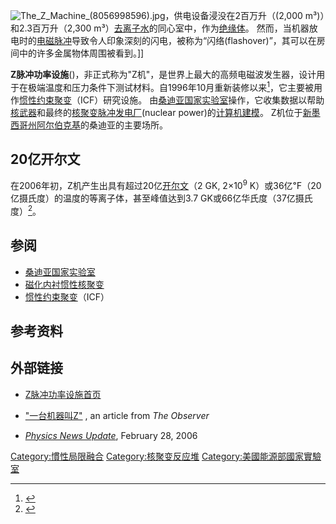 {{coord|35.035451| -106.542522|scale:50000|display=title}}
[[Image:The_Z_Machine_(8056998596).jpg|thumb]]，供电设备浸没在2百万升（(2,000 m³)）{{le|变压器油|Transformer oil}}和2.3百万升（2,300 m³）[[去离子水|去离子水]]的同心室中，作为[[绝缘体|绝缘体]]。 然而，当机器放电时的[[电磁脉冲|电磁脉冲]]导致令人印象深刻的闪电，被称为“闪络(flashover)”，其可以在房间中的许多金属物体周围被看到。]]

'''Z脉冲功率设施'''({{lang|en|Z Pulsed Power Facility}})，非正式称为"Z机"，是世界上最大的高频电磁波发生器，设计用于在极端温度和压力条件下测试材料。自1996年10月重新装修以来<ref name="sandia.gov">{{cite web |url=http://www.sandia.gov/media/zpinch.htm |title=Sandia National Laboratories - News Releases |publisher=Sandia.gov |date= |accessdate=2015-06-20 |archive-date=2015-06-09 |archive-url=https://web.archive.org/web/20150609044428/http://www.sandia.gov/media/zpinch.htm |dead-url=no }}</ref>，它主要被用作[[惯性约束聚变|惯性约束聚变]]（ICF）研究设施。 由[[桑迪亚国家实验室|桑迪亚国家实验室]]操作，它收集数据以帮助[[核武器|核武器]]和最终的[[核動力|核聚变脉冲发电厂]](nuclear power)的[[计算机模拟|计算机建模]]。 Z机位于[[新墨西哥州|新墨西哥州]][[阿尔伯克基|阿尔伯克基]]的桑迪亚的主要场所。

== 20亿开尔文 ==
在2006年初，Z机产生出具有超过20亿[[开尔文|开尔文]]（2 GK, 2×10<sup>9</sup> K）或36亿℉（20亿摄氏度）的温度的等离子体，甚至峰值达到3.7 GK或66亿华氏度（37亿摄氏度）<ref>{{cite web |url=https://share.sandia.gov/news/resources/releases/2006/physics-astron/hottest-z-output.html |title=Sandia's Z machine exceeds two billion degrees Kelvin |publisher=Share.sandia.gov |date=2006-03-08 |accessdate=2015-06-20 |archive-date=2015-11-05 |archive-url=https://web.archive.org/web/20151105101307/https://share.sandia.gov/news/resources/releases/2006/physics-astron/hottest-z-output.html |dead-url=no }}</ref>。

== 参阅 ==
{{portal box|核技术}}
* [[桑迪亚国家实验室|桑迪亚国家实验室]]
* [[磁化内衬惯性核聚变|磁化内衬惯性核聚变]]
* [[惯性约束聚变|惯性约束聚变]]（ICF）

== 参考资料 ==
{{reflist}}

== 外部链接 ==
*{{En}}[http://www.sandia.gov/z-machine/ Z脉冲功率设施首页] {{Wayback|url=http://www.sandia.gov/z-machine/ |date=20210401132923 }}
*{{En}}[http://observer.guardian.co.uk/life/story/0,6903,416412,00.html "一台机器叫Z"] {{Wayback|url=http://observer.guardian.co.uk/life/story/0,6903,416412,00.html |date=20081012224217 }}, an article from ''The Observer''
*{{En}}[https://web.archive.org/web/20060715001220/http://www.aip.org/enews/physnews/2006/split/767-3.html ''Physics News Update''], February 28, 2006

{{Physics-stub}}
{{Fusion experiments}}
{{核技术}}
{{美国国家实验室}}
{{Authority control}}
[[Category:慣性局限融合|Category:慣性局限融合]]
[[Category:核聚变反应堆|Category:核聚变反应堆]]
[[Category:美國能源部國家實驗室|Category:美國能源部國家實驗室]]